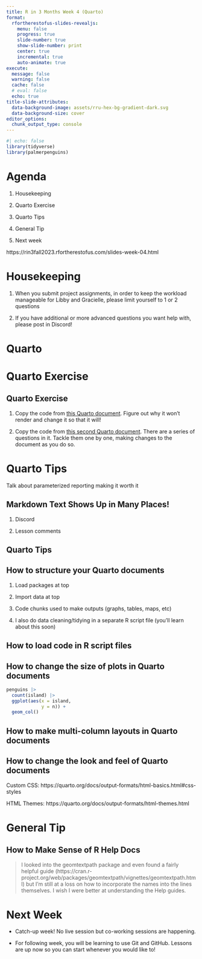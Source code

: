 ```yaml
---
title: R in 3 Months Week 4 (Quarto)
format:
  rfortherestofus-slides-revealjs:
    menu: false
    progress: true
    slide-number: true
    show-slide-number: print
    center: true
    incremental: true
    auto-animate: true
execute: 
  message: false
  warning: false
  cache: false
  # eval: false
  echo: true
title-slide-attributes:
  data-background-image: assets/rru-hex-bg-gradient-dark.svg
  data-background-size: cover
editor_options: 
  chunk_output_type: console
---
```


```r
#| echo: false
library(tidyverse)
library(palmerpenguins)
```

# Agenda

1. Housekeeping

1. Quarto Exercise

1. Quarto Tips

1. General Tip

1. Next week

::: {.notes}
https://rin3fall2023.rfortherestofus.com/slides-week-04.html
:::



# Housekeeping

1. When you submit project assignments, in order to keep the workload manageable for Libby and Gracielle, please limit yourself to 1 or 2 questions

1. If you have additional or more advanced questions you want help with, please post in Discord!

# Quarto {.inverse}

# Quarto Exercise {.inverse}

## Quarto Exercise

1. Copy the code from [this Quarto document](https://raw.githubusercontent.com/rfortherestofus/rin3-fall-2023/main/misc/no-render.qmd). Figure out why it won't render and change it so that it will!

1. Copy the code from [this second Quarto document](https://raw.githubusercontent.com/rfortherestofus/rin3-fall-2023/main/misc/guess-what.qmd). There are a series of questions in it. Tackle them one by one, making changes to the document as you do so.



# Quarto Tips {.inverse}

::: {.notes}
Talk about parameterized reporting making it worth it
:::

## Markdown Text Shows Up in Many Places!

1. Discord

1. Lesson comments

## Quarto Tips

## How to structure your Quarto documents

1. Load packages at top

1. Import data at top

1. Code chunks used to make outputs (graphs, tables, maps, etc)

1. I also do data cleaning/tidying in a separate R script file (you'll learn about this soon)

## How to load code in R script files

## How to change the size of plots in Quarto documents

::: {.notes}
```r
penguins |> 
  count(island) |> 
  ggplot(aes(x = island, 
             y = n)) +
  geom_col()
```
:::

## How to make multi-column layouts in Quarto documents

## How to change the look and feel of Quarto documents

::: {.notes}
Custom CSS: https://quarto.org/docs/output-formats/html-basics.html#css-styles

HTML Themes: https://quarto.org/docs/output-formats/html-themes.html
:::



# General Tip {.inverse}

## How to Make Sense of R Help Docs

> I looked into the geomtextpath package and even found a fairly helpful guide (https://cran.r-project.org/web/packages/geomtextpath/vignettes/geomtextpath.html) but I'm still at a loss on how to incorporate the names into the lines themselves. I wish I were better at understanding the Help guides. 

# Next Week

- Catch-up week! No live session but co-working sessions are happening.

- For following week, you will be learning to use Git and GitHub. Lessons are up now so you can start whenever you would like to!
